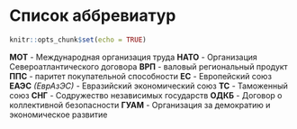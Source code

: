 # Список аббревиатур {-}

```r
knitr::opts_chunk$set(echo = TRUE)
```

__МОТ__ - Международная организация труда
__НАТО__ - Организация Североатлантического договора
__ВРП__ - валовый региональный продукт
__ППС__ - паритет покупательной способности
__ЕС__ - Европейский союз
__ЕАЭС__ _(ЕврАзЭС)_ - Евразийский экономический союз
__ТС__ - Таможенный союз
__СНГ__ - Содружество независимых государств
__ОДКБ__ - Договор о коллективной безопасности
__ГУАМ__ - Организация за демократию и экономическое развитие

